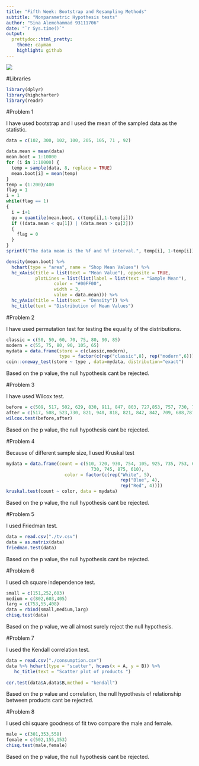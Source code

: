 ---
title: "Fifth Week: Bootstrap and Resampling Methods"
subtitle: "Nonparametric Hypothesis tests"
author: "Sina Alemohammad 93111706"
date: "`r Sys.time()`"
output:
  prettydoc::html_pretty:
    theme: cayman
    highlight: github
---

<div align="center">
<img  src="images/NonparametricStatistics_iStock.jpg"  align = 'center'>
</div>

#Libraries

```{r, message=FALSE, warning=FALSE}
library(dplyr)
library(highcharter)
library(readr)
```

#Problem 1

I have used bootstrap and I used the mean of the sampled data as the statistic. 

```{r, message=FALSE, warning=FALSE}
data = c(102, 300, 102, 100, 205, 105, 71 , 92)

data.mean = mean(data)
mean.boot = 1:10000
for (i in 1:10000) {
  temp = sample(data, 8, replace = TRUE)
  mean.boot[i] = mean(temp)
}
temp = (1:200)/400
flag = 1
i = 1
while(flag == 1)
{
  i = i+1
  qu = quantile(mean.boot, c(temp[i],1-temp[i]))
  if ((data.mean < qu[1]) | (data.mean > qu[2]))
  {
    flag = 0
  }
}
sprintf("The data mean is the %f and %f interval.", temp[i], 1-temp[i])

density(mean.boot) %>% 
  hchart(type = "area", name = "Shop Mean Values") %>% 
  hc_xAxis(title = list(text = "Mean Value"), opposite = TRUE,
           plotLines = list(list(label = list(text = "Sample Mean"),
                  color = "#00FF00",
                  width = 3,
                  value = data.mean))) %>% 
  hc_yAxis(title = list(text = "Density")) %>% 
  hc_title(text = "Distribution of Mean Values")

```

#Problem 2

I have used permutation test for testing the equality of the distributions.

```{r, message=FALSE, warning=FALSE}
classic = c(50, 50, 60, 70, 75, 80, 90, 85)
modern = c(55, 75, 80, 90, 105, 65)
mydata = data.frame(store = c(classic,modern),
                    type = factor(c(rep("classic",8), rep("modern",6))))
coin::oneway_test(store ~ type , data=mydata, distribution="exact")

```

Based on the p value, the null hypothesis cant be rejected.

#Problem 3

I have used Wilcox test.

```{r, message=FALSE, warning=FALSE}
before = c(509, 517, 502, 629, 830, 911, 847, 803, 727,853, 757, 730, 774, 718, 904)
after = c(517, 508, 523,730, 821, 940, 818, 821, 842, 842, 709, 688,787, 780, 901)
wilcox.test(before,after)

```

Based on the p value, the null hypothesis cant be rejected.

#Problem 4

Because of different sample size, I used Kruskal test

```{r, message=FALSE, warning=FALSE}
mydata = data.frame(count = c(510, 720, 930, 754, 105, 925, 735, 753, 685,
                                730, 745, 875, 610),
                      color = factor(c(rep("White", 5), 
                                           rep("Blue", 4),
                                           rep("Red", 4))))
kruskal.test(count ~ color, data = mydata)
```

Based on the p value, the null hypothesis cant be rejected.

#Problem 5

I used Friedman test.

```{r, message=FALSE, warning=FALSE}
data = read.csv("./tv.csv")
data = as.matrix(data)
friedman.test(data)
```

Based on the p value, the null hypothesis cant be rejected.

#Problem 6

I used ch square independence test.

```{r, message=FALSE, warning=FALSE}
small = c(151,252,603)
medium = c(802,603,405)
larg = c(753,55,408)
data = rbind(small,medium,larg)
chisq.test(data)
```

Based on the p value, we all almost surely reject the null hypothesis.

#Problem 7

I used the Kendall correlation test.

```{r, message=FALSE, warning=FALSE}
data = read.csv("./consumption.csv")
data %>% hchart(type = "scatter", hcaes(x = A, y = B)) %>% 
   hc_title(text = "Scatter plot of products ")
  
cor.test(data$A,data$B,method = "kendall")
```

Based on the p value and correlation, the null hypothesis of relationship between products cant be rejected.

#Problem 8

I used chi square goodness of fit two compare the male and female. 

```{r, message=FALSE, warning=FALSE}
male = c(301,353,558)
female = c(502,155,153)
chisq.test(male,female)

```

Based on the p value, the null hypothesis cant be rejected.